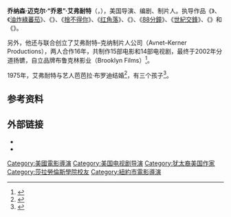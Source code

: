 {{Infobox person
| name        = 乔恩·艾弗耐特<br/>{{lang|en|Jon Avnet}}
| image       = Jon Avnet.jpg
| caption     = 乔恩·艾弗耐特出席2014年[[藝術指導工會|藝術指導工會]]奖
| birthname   = 乔纳森·迈克尔·艾弗耐特（Jonathan Michael Avnet）
| birth_date  = {{birth date and age|1949|11|17}}
| birth_place = {{USA}}[[纽约市|纽约市]][[布鲁克林区|布鲁克林区]]
| spouse      = 芭芭拉·布罗迪（Barbara Brody）
| alma_mater   = [[莎拉·劳伦斯学院|莎拉·劳伦斯学院]]
| occupation  = 电影导演、编剧、制片
| education   = [[美国电影学院|美国电影学院]]
| family      = {{tsl|en|Charles Avnet|查尔斯·阿夫内特}}（爷爷）
| parents     = 琼·格罗斯曼·安富利（Joan Grossman Avnet）<br> 莱斯特·弗朗西斯·阿夫内特（Lester Francis Avnet） 
| known_for   = 艾弗耐特–克纳制片人公司联合创始人
}}

'''乔纳森·迈克尔·“乔恩”·艾弗耐特'''（{{lang-en|Jonathan Michael "Jon" Avnet}}，{{bd|1949年|11月17日||}}），美国导演、编剧、制片人。执导作品《{{tsl|en|Between Two Women (1986 film)|刹那芳华}}》、《[[油炸綠蕃茄|油炸綠蕃茄]]》、《{{tsl|en|The War (1994 film)|树屋上的童真}}》、《[[捨不得你_(電影)|捨不得你]]》、《[[红角落|红角落]]》、《{{tsl|en|Uprising (2001 film)|华沙起义 (2001年电影)|华沙起义}}》、《[[88分鐘|88分鐘]]》、《[[世紀交鋒|世紀交鋒]]》、《{{tsl|en|Have a Little Faith (film)|一点小信仰}}》和《{{tsl|en|Three Christs|三个基督}}》。

另外，他还与{{le|乔丹·克纳|Jordan Kerner}}联合创立了艾弗耐特–克纳制片人公司（Avnet–Kerner Productions），两人合作16年，共制作15部电影和14部电视剧，最终于2002年分道扬镳，自立品牌布鲁克林影业（Brooklyn Films）<ref>{{cite web |last1=Lyons |first1=Charles |title=Avnet, Kerner split |url=https://variety.com/2002/film/news/avnet-kerner-split-1117865019/ |website=Variety |accessdate=2021-04-08 |date=2002-04-07 |archive-date=2020-10-19 |archive-url=https://web.archive.org/web/20201019162434/https://variety.com/2002/film/news/avnet-kerner-split-1117865019/ }}</ref>。

1975年，艾弗耐特与艺人芭芭拉·布罗迪结婚<ref>{{cite web|url=http://www.barbarabrodyavnet.com|title=Barbara Brody Avnet|website=www.barbarabrodyavnet.com|access-date=2022-05-27|archive-date=2021-02-26|archive-url=https://web.archive.org/web/20210226001634/http://barbarabrodyavnet.com/}}</ref>，有三个孩子<ref>{{Cite news |title=Alexandra Avnet, Thomas Costantino |newspaper=The New York Times |date=2010-05-15 |url=https://www.nytimes.com/2010/05/16/fashion/weddings/16AVNET.html |quote=Alexandra Lester Avnet, a daughter of Barbara Brody Avnet and Jon Avnet of Topanga, Calif., was married at her parents’ home Saturday evening to Thomas John Costantino, the son of Carole Costantino and Salvatore Costantino of Grassmere, Staten Island. Rabbi David Baron officiated. |accessdate=2021-04-08 |archive-date=2021-04-23 |archive-url=https://web.archive.org/web/20210423192542/https://www.nytimes.com/2010/05/16/fashion/weddings/16AVNET.html }}</ref>。

==参考资料==
{{Reflist}}

==外部链接==
* {{IMDb name|816}}
* {{Douban people|1041299}}

{{Jon Avnet}}

{{Authority control}}

{{DEFAULTSORT:Avnet, Jon}}
[[Category:美國電影導演|Category:美國電影導演]]
[[Category:美国电视剧导演|Category:美国电视剧导演]]
[[Category:犹太裔美国作家|Category:犹太裔美国作家]]
[[Category:莎拉勞倫斯學院校友|Category:莎拉勞倫斯學院校友]]
[[Category:紐約市電影導演|Category:紐約市電影導演]]

{{US-bio-stub}}